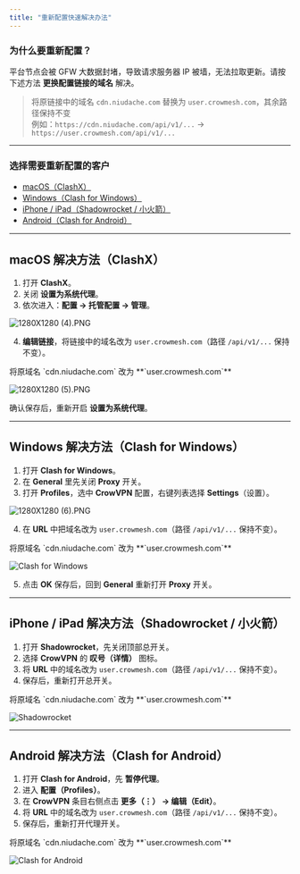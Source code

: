 ```yaml
---
title: "重新配置快速解决办法"
---
```


### 为什么要重新配置？

平台节点会被 GFW 大数据封堵，导致请求服务器 IP 被墙，无法拉取更新。请按下述方法 **更换配置链接的域名** 解决。

> 将原链接中的域名 `cdn.niudache.com` 替换为 `user.crowmesh.com`，其余路径保持不变\
> 例如：`https://cdn.niudache.com/api/v1/...` → `https://user.crowmesh.com/api/v1/...`

---

### 选择需要重新配置的客户

<ul>
<li>
<a href="#macos" onClick={undefined}>
macOS（ClashX）

</a>

</li>

<li>
<a href="#windows" onClick={undefined}>
Windows（Clash for Windows）

</a>

</li>

<li>
<a href="#ios" onClick={undefined}>
iPhone / iPad（Shadowrocket / 小火箭）

</a>

</li>

<li>
<a href="#android" onClick={undefined}>
Android（Clash for Android）

</a>

</li>

</ul>

---

<div id="macos" style={{ scrollMarginTop:"0px" }} />

## <Tooltip tip="macos">macOS 解决方法（ClashX）</Tooltip>

1. 打开 **ClashX**。
2. 关闭 **设置为系统代理**。
3. 依次进入：**配置 → 托管配置 → 管理**。

![1280X1280 (4).PNG](/images/1280X1280\(4\).PNG)

4. **编辑链接**，将链接中的域名改为 `user.crowmesh.com`（路径 `/api/v1/...` 保持不变）。

<Warning>
  将原域名 `cdn.niudache.com` 改为 **`user.crowmesh.com`**
</Warning>

![1280X1280 (5).PNG](/images/1280X1280\(5\).PNG)

确认保存后，重新开启 **设置为系统代理**。

---

<div id="windows" style={{ scrollMarginTop:"0px" }} />

## <Tooltip tip="windows">Windows 解决方法（Clash for Windows）</Tooltip>

1. 打开 **Clash for Windows**。
2. 在 **General** 里先关闭 **Proxy** 开关。
3. 打开 **Profiles**，选中 **CrowVPN** 配置，右键列表选择 **Settings**（设置）。

![1280X1280 (6).PNG](/images/1280X1280\(6\).PNG)

4. 在 **URL** 中把域名改为 `user.crowmesh.com`（路径 `/api/v1/...` 保持不变）。

<Warning>
  将原域名 `cdn.niudache.com` 改为 **`user.crowmesh.com`**
</Warning>

![Clash for Windows](/images/07a9d475-31f5-41ba-b0bd-3082f28090ad.png)

5. 点击 **OK** 保存后，回到 **General** 重新打开 **Proxy** 开关。

---

<div id="ios" style={{ scrollMarginTop:"0px" }} />

## <Tooltip tip="ios">iPhone / iPad 解决方法（Shadowrocket / 小火箭）</Tooltip>

1. 打开 **Shadowrocket**，先关闭顶部总开关。
2. 选择 **CrowVPN** 的 **叹号（详情）** 图标。
3. 将 **URL** 中的域名改为 `user.crowmesh.com`（路径 `/api/v1/...` 保持不变）。
4. 保存后，重新打开总开关。

<Warning>
  将原域名 `cdn.niudache.com` 改为 **`user.crowmesh.com`**
</Warning>

![Shadowrocket](/images/227f243c-2b71-4fc6-b1f3-ddf0a4b604ca.png)

---

<div id="android" style={{ scrollMarginTop:"0px" }} />

## <Tooltip tip="android">Android 解决方法（Clash for Android）</Tooltip>

1. 打开 **Clash for Android**，先 **暂停代理**。
2. 进入 **配置（Profiles）**。
3. 在 **CrowVPN** 条目右侧点击 **更多（⋮） → 编辑（Edit）**。
4. 将 **URL** 中的域名改为 `user.crowmesh.com`（路径 `/api/v1/...` 保持不变）。
5. 保存后，重新打开代理开关。

<Warning>
  将原域名 `cdn.niudache.com` 改为 **`user.crowmesh.com`**
</Warning>

![Clash for Android](/images/9f0c7839-d16b-4e19-b0d9-17251d584c80.png)